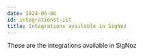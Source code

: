 ```yaml
---
date: 2024-06-06
id: integrationst-ist
title: Integrations available in SigNoz
---
```


These are the integrations available in SigNoz

<DocCardContainer>

<DocCard
    title="Redis"
    description="Collect Redis Metrics and Logs"
    href="/docs/integrations/redis"
/>

<DocCard
    title="PostgreSQL"
    description="Collect PostgreSQL Metrics and Logs"
    href="/docs/integrations/postgresql"
/>

<DocCard
    title="Nginx"
    description="Collect Nginx Logs"
    href="/docs/integrations/nginx"
/>

<DocCard
    title="MongoDB"
    description="Collect MongoDB Metrics and Logs"
    href="/docs/integrations/mongodb"
/>

<DocCard
    title="Clickhouse"
    description="Collect Clickhouse Metrics and Logs"
    href="/docs/integrations/clickhouse"
/>

<DocCard
    title="AWS RDS (PostgrSQL)"
    description="Collect AWS RDS(PostgreSQL) Metrics and Logs"
    href="/docs/integrations/aws-rds-postgres"
/>

<DocCard
    title="AWS RDS (MySQL)"
    description="Collect AWS RDS(MySQL) Metrics and Logs"
    href="/docs/integrations/aws-rds-mysql"
/>

<DocCard
    title="AWS Elasticache (redis)"
    description="Collect AWS Elasticache(redis) Metrics and Logs"
    href="/docs/integrations/aws-elasticache-redis"
/>

</DocCardContainer>